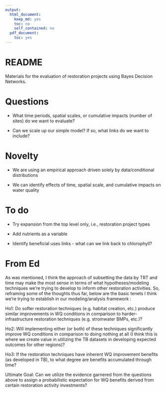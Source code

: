 ```yaml
---
output:
  html_document:
    keep_md: yes
    toc: no
    self_contained: no
  pdf_document:
    toc: yes
---
```


# README

Materials for the evaluation of restoration projects using Bayes Decision Networks.

# Questions

* What time periods, spatial scales, or cumulative impacts (number of sites) do we want to evaluate?

* Can we scale up our simple model?  If so, what links do we want to include?

# Novelty

* We are using an empirical approach driven solely by data/conditional distributions

* We can identify effects of time, spatial scale, and cumulative impacts on water quality

# To do 

* Try expansion from the top level only, i.e., restoration project types

* Add nutrients as a variable

* Identify beneficial uses links - what can we link back to chlorophyll?

# From Ed

As was mentioned, I think the approach of subsetting the data by TRT and time may make the most sense in terms of what hypotheses/modeling techniques we’re trying to develop to inform other restoration activities. So, reframing some of the thoughts thus far, below are the basic tenets I think we’re trying to establish in our modeling/analysis framework :

Ho1:       Do softer restoration techniques (e.g. habitat creation, etc.) produce similar improvements in WQ conditions in comparison to harder-infrastructure restoration techniques (e.g. stromwater BMPs, etc.)? 

Ho2:       Will implementing either (or both) of these techniques significantly improve WQ conditions in comparison to doing nothing at all (I think this is where we create value in utilizing the TB datasets in developing expected outcomes for other regions)? 

Ho3:       If the restoration techniques have inherent WQ improvement benefits (as developed in TB), to what degree are benefits accumulated through time?

Ultimate Goal: Can we utilize the evidence garnered from the questions above to assign a probabilistic expectation for WQ benefits derived from certain restoration activity investments?

